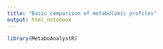 ```yaml
---
title: "Basic comparison of metabolomic profiles"
output: html_notebook
---
```


```r
library(MetaboAnalystR)
```
